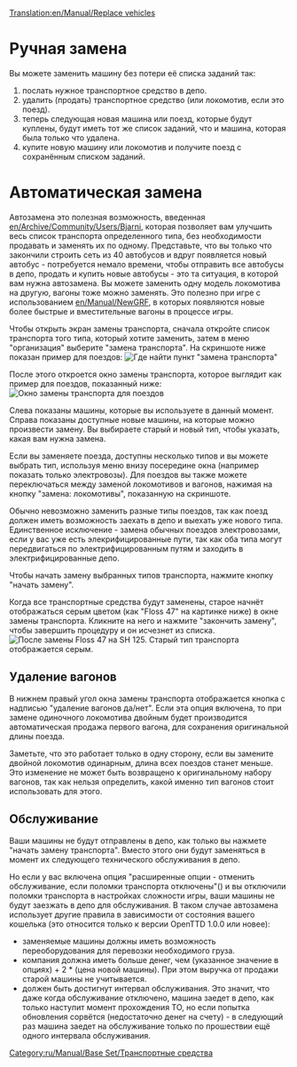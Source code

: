 [[Translation:en/Manual/Replace vehicles]]
{{ru/Manual/Учебник}}
= Ручная замена =
Вы можете заменить машину без потери её списка заданий так:
#послать нужное транспортное средство в депо.
#удалить (продать) транспортное средство (или локомотив, если это поезд).
#теперь следующая новая машина или поезд, которые будут куплены, будут иметь тот же список заданий, что и машина, которая была только что удалена.
#купите новую машину или локомотив и получите поезд с сохранённым списком заданий.

= Автоматическая замена =

Автозамена это полезная возможность, введенная [[en/Archive/Community/Users/Bjarni]], которая позволяет вам улучшить весь список транспорта определенного типа, без необходимости продавать и заменять их по одному. Представьте, что вы только что закончили строить сеть из 40 автобусов и вдруг появляется новый автобус - потребуется немало времени, чтобы отправить все автобусы в депо, продать и купить новые автобусы - это та ситуация, в которой вам нужна автозамена. Вы можете заменить одну модель локомотива на другую, вагоны тоже можно заменять. Это полезно при игре с использованием [[en/Manual/NewGRF]], в которых появляются новые более быстрые и вместительные вагоны в процессе игры.

Чтобы открыть экран замены транспорта, сначала откройте список транспорта того типа, который хотите заменить, затем в меню "организация" выберите "замена транспорта". На скриншоте ниже показан пример для поездов:
[[File:en/Manual/ManageList.png|frame|none|Где найти пункт "замена транспорта"]]

После этого откроется окно замены транспорта, которое выглядит как пример для поездов, показанный ниже:
[[File:en/Manual/ReplaceTrain.png|frame|none|Окно замены транспорта для поездов]]


Слева показаны машины, которые вы используете в данный момент. Справа показаны доступные новые машины, на которые можно произвести замену. Вы выбираете старый и новый тип, чтобы указать, какая вам нужна замена.

Если вы заменяете поезда, доступны несколько типов и вы можете выбрать тип, используя меню внизу посередине окна (например показать только электровозы). Для поездов вы также можете переключаться между заменой локомотивов и вагонов, нажимая на кнопку "замена: локомотивы", показанную на скриншоте.

Обычно невозможно заменить разные типы поездов, так как поезд должен иметь возможность заехать в депо и выехать уже нового типа. Единственное исключение - замена обычных поездов электровозами, если у вас уже есть элекрифицированные пути, так как оба типа могут передвигаться по электрифицированным путям и заходить в электрифицированные депо.

Чтобы начать замену выбранных типов транспорта, нажмите кнопку "начать замену".

Когда все транспортные средства будут заменены, старое начнёт отображаться серым цветом (как "Floss 47" на картинке ниже) в окне замены транспорта. Кликните на него и нажмите "закончить замену", чтобы завершить процедуру и он исчезнет из списка.
[[File:en/Manual/ReplaceTrain2.png|frame|none|После замены ''Floss 47'' на ''SH 125''. Старый тип транспорта отображается серым.]]


==Удаление вагонов==
В нижнем правый угол окна замены транспорта отображается кнопка с надписью "удаление вагонов да/нет". Если эта опция включена, то при замене одиночного локомотива двойным будет производится автоматическая продажа первого вагона, для сохранения оригинальной длины поезда.

Заметьте, что это работает только в одну сторону, если вы замените двойной локомотив одинарным, длина всех поездов станет меньше. Это изменение не может быть возвращено к оригинальному набору вагонов, так как нельзя определить, какой именно тип вагонов стоит использовать для этого.

==Обслуживание==
Ваши машины не будут отправлены в депо, как только вы нажмете "начать замену транспорта". Вместо этого они будут заменяться в момент их следующего технического обслуживания в депо.

Но если у вас включена опция "расширенные опции - отменить обслуживание, если поломки транспорта отключены"() и вы отключили поломки транспорта в настройках сложности игры, ваши машины не будут заезжать в депо для обслуживания. В таком случае автозамена использует другие правила в зависимости от состояния вашего кошелька (это относится только к версии OpenTTD 1.0.0 или новее):
* заменяемые машины должны иметь возможность переоборудования для перевозки необходимого груза.
* компания должна иметь больше денег, чем (указанное значение в опциях) + 2 * (цена новой машины). При этом выручка от продажи старой машины не учитывается.
* должен быть достигнут интервал обслуживания. Это значит, что даже когда обслуживание отключено, машина заедет в депо, как только наступит момент прохождения ТО, но если попытка обновления сорвётся (недостаточно денег на счету) - в следующий раз машина заедет на обслуживание только по прошествии ещё одного интервала обслуживания.


[[Category:ru/Manual/Base Set/Транспортные средства]]